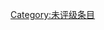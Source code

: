 {{catmore1|[[WikiProject:生态|WikiProject:生态]]}}
{{Articles by Quality|topic=生态|project=生态|format=TOC}}
{{emptycat}}

[[Category:未评级条目|Category:未评级条目]]